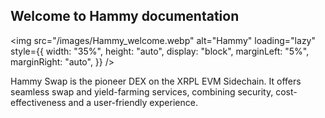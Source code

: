 ## Welcome to Hammy documentation

<img
	src="/images/Hammy_welcome.webp"
	alt="Hammy"
	loading="lazy"
	style={{
		width: "35%",
		height: "auto",
		display: "block",
		marginLeft: "5%",
		marginRight: "auto",
	}}
/>

Hammy Swap is the pioneer DEX on the XRPL EVM Sidechain. It offers seamless swap and yield-farming services, combining security, cost-effectiveness and a user-friendly experience.
